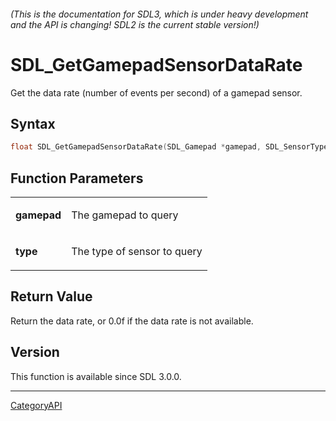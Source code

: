 ====== (This is the documentation for SDL3, which is under heavy development and the API is changing! SDL2 is the current stable version!) ======
= SDL_GetGamepadSensorDataRate =

Get the data rate (number of events per second) of a gamepad sensor.

== Syntax ==

<syntaxhighlight lang='c'>
float SDL_GetGamepadSensorDataRate(SDL_Gamepad *gamepad, SDL_SensorType type);
</syntaxhighlight>

== Function Parameters ==

{|
|'''gamepad'''
|The gamepad to query
|-
|'''type'''
|The type of sensor to query
|}

== Return Value ==

Return the data rate, or 0.0f if the data rate is not available.

== Version ==

This function is available since SDL 3.0.0.

----
[[CategoryAPI]]


